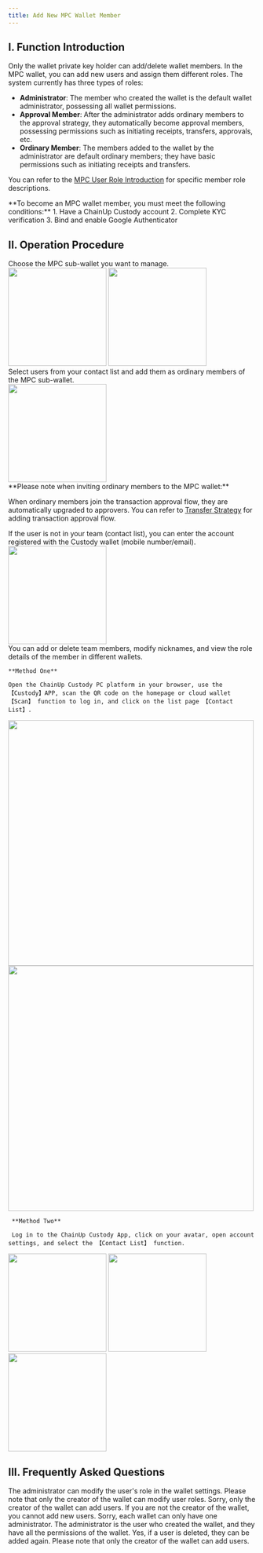 ```yaml
---
title: Add New MPC Wallet Member
---
```


## I. Function Introduction

<Note>Only the wallet private key holder can add/delete wallet members.</Note>
In the MPC wallet, you can add new users and assign them different roles. The system currently has three types of roles:

- **Administrator**: The member who created the wallet is the default wallet administrator, possessing all wallet permissions.
- **Approval Member**: After the administrator adds ordinary members to the approval strategy, they automatically become approval members, possessing permissions such as initiating receipts, transfers, approvals, etc.
- **Ordinary Member**: The members added to the wallet by the administrator are default ordinary members; they have basic permissions such as initiating receipts and transfers.

You can refer to the [MPC User Role Introduction](/help-center/manage-mpc/user-setting/user-role) for specific member role descriptions.

<Tip>
**To become an MPC wallet member, you must meet the following conditions:**
1. Have a ChainUp Custody account
2. Complete KYC verification
3. Bind and enable Google Authenticator
</Tip>

## II. Operation Procedure

<Steps>
<Step title="Select MPC Sub-Wallet">
   Choose the MPC sub-wallet you want to manage.

<div className="w-full flex items-center justify-center"> 
<CardGroup cols={2}>
<img src="/images/user-guide/user1.png" width="200"/>
<img src="/images/user-guide/user2.png" width="200"/>
</CardGroup>
</div>
</Step>

<Step title="Add Members as Ordinary Members of the MPC Wallet">
    Select users from your contact list and add them as ordinary members of the MPC sub-wallet.
<div className="w-full flex items-center justify-center"> 
<img src="/images/user-guide/user3.png" width="200"/>
</div>
<Tip>
**Please note when inviting ordinary members to the MPC wallet:**

When ordinary members join the transaction approval flow, they are automatically upgraded to approvers. You can refer to [Transfer Strategy](/help-center/manage-mpc/strategy/transfer) for adding transaction approval flow.
</Tip>
</Step>

<Step title="Add New Contacts">
    If the user is not in your team (contact list), you can enter the account registered with the Custody wallet (mobile number/email).
    <div className="w-full flex items-center justify-center"> 
<img src="/images/user-guide/user4.png" width="200"/>
</div>
</Step>


<Step title="Manage All Team Members Using the Contact List Function">
You can add or delete team members, modify nicknames, and view the role details of the member in different wallets.
   
   
    **Method One** 
    
    Open the ChainUp Custody PC platform in your browser, use the 【Custody】APP, scan the QR code on the homepage or cloud wallet 【Scan】 function to log in, and click on the list page 【Contact List】.

<div className="w-full flex items-center justify-center"> 
<CardGroup cols={2}>
<img src="/images/user-guide/user5.png" width="500"/>
<img src="/images/user-guide/user6.png" width="500"/>
</CardGroup>
</div>

     **Method Two** 
     
     Log in to the ChainUp Custody App, click on your avatar, open account settings, and select the 【Contact List】 function.

<div className="w-full flex items-center justify-center"> 
<CardGroup cols={3}>
<img src="/images/user-guide/user7.png" width="200"/>
<img src="/images/user-guide/user8.png" width="200"/>
<img src="/images/user-guide/user9.png" width="200"/>
</CardGroup>
</div>

</Step>
</Steps>

## III. Frequently Asked Questions

<Accordion title="How to change a user's role?">
The administrator can modify the user's role in the wallet settings. Please note that only the creator of the wallet can modify user roles.
</Accordion>

<Accordion title="Can I add users if I am not the creator of the wallet?">
Sorry, only the creator of the wallet can add users. If you are not the creator of the wallet, you cannot add new users.
</Accordion>

<Accordion title="Can I set multiple administrators in one wallet?">
Sorry, each wallet can only have one administrator. The administrator is the user who created the wallet, and they have all the permissions of the wallet.
</Accordion>

<Accordion title="If a user is deleted, can they be added again?">
Yes, if a user is deleted, they can be added again. Please note that only the creator of the wallet can add users.
</Accordion>

